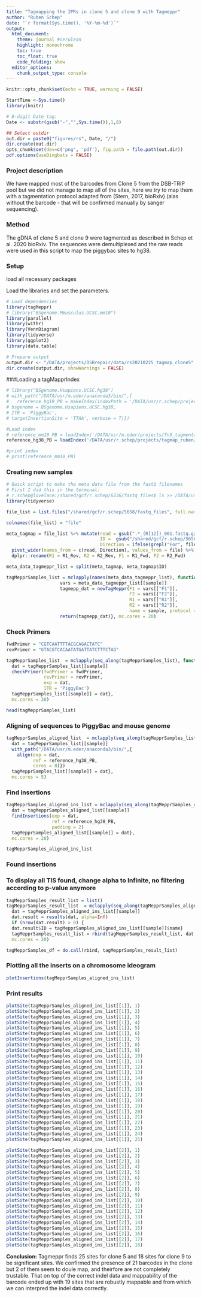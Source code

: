 ```yaml
---
title: "Tagmapping the IPRs in clone 5 and clone 9 with Tagmeppr"
author: "Ruben Schep"
date: "`r format(Sys.time(), '%Y-%m-%d')`"
output:
  html_document:
    theme: journal #cerulean
    highlight: monochrome
    toc: true
    toc_float: true
    code_folding: show
  editor_options:
    chunk_output_type: console
---
```

```r
knitr::opts_chunk$set(echo = TRUE, warning = FALSE)

StartTime <-Sys.time()
library(knitr)

# 8-digit Date tag:
Date <- substr(gsub("-","",Sys.time()),1,8)

## Select outdir
out.dir = paste0("figures/rs", Date, "/")
dir.create(out.dir)
opts_chunk$set(dev=c('png', 'pdf'), fig.path = file.path(out.dir))
pdf.options(useDingbats = FALSE)
```

### Project description
We have mapped most of the barcodes from Clone 5 from the DSB-TRIP pool but we did not manage to map all of the sites, here we try to map them with a tagmentation protocol adapted from (Stern, 2017, bioRxiv) (alas without the barcode - that will be confirmed manually by sanger sequencing). 

### Method
The gDNA of clone 5 and clone 9 were tagmented as described in Schep et al. 2020 bioRxiv. The sequences were demultiplexed and the raw reads were used in this script to map the piggybac sites to hg38.

### Setup
load all necessary packages

Load the libraries and set the parameters.

```r

# Load dependencies
library(tagMeppr)
# library("BSgenome.Mmusculus.UCSC.mm10")
library(parallel)
library(withr)
library(VennDiagram)
library(tidyverse)
library(ggplot2)
library(data.table)

# Prepare output 
output.dir <- "/DATA/projects/DSBrepair/data/rs20210225_tagmap_clone5"
dir.create(output.dir, showWarnings = FALSE)

```



###Loading a tagMapprIndex

```r
# library("BSgenome.Hsapiens.UCSC.hg38")
# with_path("/DATA/usr/m.eder/anaconda3/bin/",{
#   reference_hg19_PB = makeIndex(indexPath = '/DATA/usr/r.schep/projects/tagmap_ruben/premadeIndex/hg38_pb/',
# bsgenome = BSgenome.Hsapiens.UCSC.hg38,
# ITR = 'PiggyBac',
# targetInsertionSite = 'TTAA', verbose = T)})

#Load index
# reference_mm10_PB = loadIndex('/DATA/usr/m.eder/projects/Tn5_tagmentation/premadeReferences/BSgenome.Mmusculus.UCSC.mm10_PiggyBac_tagMeppRindex.fa.gz')
reference_hg38_PB = loadIndex('/DATA/usr/r.schep/projects/tagmap_ruben/premadeIndex/hg38_pb/BSgenome.Hsapiens.UCSC.hg38_PiggyBac_tagMeppRindex.fa.gz')

#print index
# print(reference_mm10_PB)
```

### Creating new samples

```r
# Quick script to make the meta data file from the fastQ filenames
# First I did this in the terminal:
# r.schep@lovelace:/shared/gcf/r.schep/6236/fastq_files$ ls >> /DATA/usr/r.schep/projects/tagmap_ruben/R/rs20201207_file_list_GCF6236.txt
library(tidyverse)

file_list = list.files("/shared/gcf/r.schep/5658/fastq_files", full.names = T, pattern = "RSTP2_5|RSTP2_9") %>% as_tibble()

colnames(file_list) = "file"

meta_tagmap = file_list %>% mutate(read = gsub(".*_(R[12])_001.fastq.gz", "\\1",  file),
                                   ID =  gsub("/shared/gcf/r.schep/5658/fastq_files/5658_.._(.*)_[FR].._.*", "\\1",  file),
                                   Direction = ifelse(grepl("For", file), "Fwd", "Rev")) %>%
  pivot_wider(names_from = c(read, Direction), values_from = file) %>% 
  dplyr::rename(R1 = R1_Rev, R2 = R2_Rev, F1 = R1_Fwd, F2 = R2_Fwd)

meta_data_tagmeppr_list = split(meta_tagmap, meta_tagmap$ID)

tagMepprSamples_list = mclapply(names(meta_data_tagmeppr_list), function(sample) {
                    vars = meta_data_tagmeppr_list[[sample]]
                    tagmepp_dat = newTagMeppr(F1 = vars[["F1"]],
                                              F2 = vars[["F2"]],
                                              R1 = vars[["R1"]],
                                              R2 = vars[["R2"]],
                                              name = sample, protocol = "PiggyBac")
                    return(tagmepp_dat)}, mc.cores = 20)
```

### Check Primers

```r
fwdPrimer = "CGTCAATTTTACGCAGACTATC"
revPrimer = "GTACGTCACAATATGATTATCTTTCTAG"

tagMepprSamples_list  = mclapply(seq_along(tagMepprSamples_list), function(sample) {
  dat = tagMepprSamples_list[[sample]]
  checkPrimer(fwdPrimer = fwdPrimer,
              revPrimer = revPrimer,
              exp = dat,
              ITR = 'PiggyBac')
  tagMepprSamples_list[[sample]] = dat},
  mc.cores = 30)

head(tagMepprSamples_list)
```

### Aligning of sequences to PiggyBac and mouse genome

```r
tagMepprSamples_aligned_list  = mclapply(seq_along(tagMepprSamples_list), function(sample) {
  dat = tagMepprSamples_list[[sample]]
  with_path("/DATA/usr/m.eder/anaconda3/bin/",{
    align(exp = dat,
          ref = reference_hg38_PB,
          cores = 8)})
  tagMepprSamples_list[[sample]] = dat},
  mc.cores = 5)
```

### Find insertions

```R
tagMepprSamples_aligned_ins_list = mclapply(seq_along(tagMepprSamples_aligned_list), function(sample) {
  dat = tagMepprSamples_aligned_list[[sample]]
  findInsertions(exp = dat, 
                 ref = reference_hg38_PB, 
                 padding = 2)
  tagMepprSamples_aligned_list[[sample]] = dat},
  mc.cores = 20)

tagMepprSamples_aligned_ins_list
```

### Found insertions

### To display all TIS found, change alpha to Infinite, no filtering according to p-value anymore


```r
tagMepprSamples_result_list = list()
tagMepprSamples_result_list  = mclapply(seq_along(tagMepprSamples_aligned_ins_list), function(sample) {
  dat = tagMepprSamples_aligned_ins_list[[sample]]
  dat.result = results(dat, alpha=Inf)
  if (nrow(dat.result) > 0) {
  dat.result$ID = tagMepprSamples_aligned_ins_list[[sample]]$name}
  tagMepprSamples_result_list = rbind(tagMepprSamples_result_list, dat.result)},
  mc.cores = 20)

tagMepprSamples_df = do.call(rbind, tagMepprSamples_result_list)
```

### Plotting all the inserts on a chromosome ideogram
```r
plotInsertions(tagMepprSamples_aligned_ins_list)
```


### Print results
```r
plotSite(tagMepprSamples_aligned_ins_list[[1]], 1)
plotSite(tagMepprSamples_aligned_ins_list[[1]], 2)
plotSite(tagMepprSamples_aligned_ins_list[[1]], 3)
plotSite(tagMepprSamples_aligned_ins_list[[1]], 4)
plotSite(tagMepprSamples_aligned_ins_list[[1]], 5)
plotSite(tagMepprSamples_aligned_ins_list[[1]], 6)
plotSite(tagMepprSamples_aligned_ins_list[[1]], 7)
plotSite(tagMepprSamples_aligned_ins_list[[1]], 8)
plotSite(tagMepprSamples_aligned_ins_list[[1]], 9)
plotSite(tagMepprSamples_aligned_ins_list[[1]], 10)
plotSite(tagMepprSamples_aligned_ins_list[[1]], 11)
plotSite(tagMepprSamples_aligned_ins_list[[1]], 12)
plotSite(tagMepprSamples_aligned_ins_list[[1]], 13)
plotSite(tagMepprSamples_aligned_ins_list[[1]], 14)
plotSite(tagMepprSamples_aligned_ins_list[[1]], 15)
plotSite(tagMepprSamples_aligned_ins_list[[1]], 16)
plotSite(tagMepprSamples_aligned_ins_list[[1]], 17)
plotSite(tagMepprSamples_aligned_ins_list[[1]], 18)
plotSite(tagMepprSamples_aligned_ins_list[[1]], 19)
plotSite(tagMepprSamples_aligned_ins_list[[1]], 20)
plotSite(tagMepprSamples_aligned_ins_list[[1]], 21)
plotSite(tagMepprSamples_aligned_ins_list[[1]], 22)
plotSite(tagMepprSamples_aligned_ins_list[[1]], 23)
plotSite(tagMepprSamples_aligned_ins_list[[1]], 24)
plotSite(tagMepprSamples_aligned_ins_list[[1]], 25)
```

```r
plotSite(tagMepprSamples_aligned_ins_list[[2]], 1)
plotSite(tagMepprSamples_aligned_ins_list[[2]], 2)
plotSite(tagMepprSamples_aligned_ins_list[[2]], 3)
plotSite(tagMepprSamples_aligned_ins_list[[2]], 4)
plotSite(tagMepprSamples_aligned_ins_list[[2]], 5)
plotSite(tagMepprSamples_aligned_ins_list[[2]], 6)
plotSite(tagMepprSamples_aligned_ins_list[[2]], 7)
plotSite(tagMepprSamples_aligned_ins_list[[2]], 8)
plotSite(tagMepprSamples_aligned_ins_list[[2]], 9)
plotSite(tagMepprSamples_aligned_ins_list[[2]], 10)
plotSite(tagMepprSamples_aligned_ins_list[[2]], 11)
plotSite(tagMepprSamples_aligned_ins_list[[2]], 12)
plotSite(tagMepprSamples_aligned_ins_list[[2]], 13)
plotSite(tagMepprSamples_aligned_ins_list[[2]], 14)
plotSite(tagMepprSamples_aligned_ins_list[[2]], 15)
plotSite(tagMepprSamples_aligned_ins_list[[2]], 16)
plotSite(tagMepprSamples_aligned_ins_list[[2]], 17)
plotSite(tagMepprSamples_aligned_ins_list[[2]], 18)
```


**Conclusion:** 
Tagmeppr finds 25 sites for clone 5 and 18 sites for clone 9 to be significant sites. We confirmed the presence of 21 barcodes in the clone but 2 of them seem to doule map, and theirfore are not completely trustable. That on top of the correct indel data and mappability of the barcode ended up with 19 sites that are robustly mappable and from which we can interpred the indel data correctly. 
